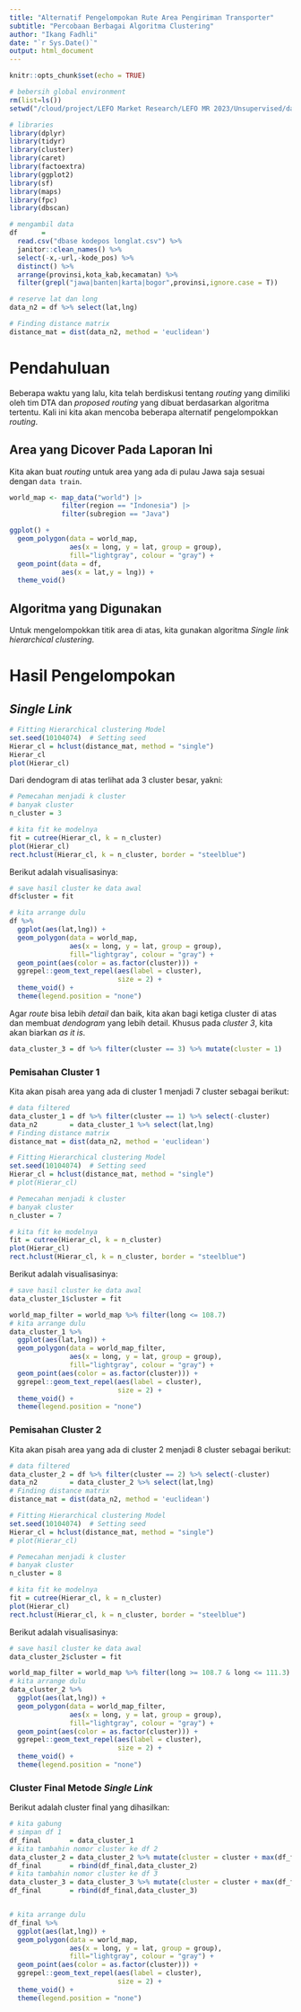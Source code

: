 ```yaml
---
title: "Alternatif Pengelompokan Rute Area Pengiriman Transporter"
subtitle: "Percobaan Berbagai Algoritma Clustering"
author: "Ikang Fadhli"
date: "`r Sys.Date()`"
output: html_document
---
```


```r
knitr::opts_chunk$set(echo = TRUE)

# bebersih global environment
rm(list=ls())
setwd("/cloud/project/LEFO Market Research/LEFO MR 2023/Unsupervised/data kodepos dan longlat")

# libraries
library(dplyr)
library(tidyr)
library(cluster)
library(caret)
library(factoextra)
library(ggplot2)
library(sf)
library(maps)
library(fpc)
library(dbscan)

# mengambil data
df      = 
  read.csv("dbase kodepos longlat.csv") %>%
  janitor::clean_names() %>%
  select(-x,-url,-kode_pos) %>% 
  distinct() %>% 
  arrange(provinsi,kota_kab,kecamatan) %>% 
  filter(grepl("jawa|banten|karta|bogor",provinsi,ignore.case = T))

# reserve lat dan long
data_n2 = df %>% select(lat,lng)

# Finding distance matrix
distance_mat = dist(data_n2, method = 'euclidean')
```

# Pendahuluan

Beberapa waktu yang lalu, kita telah berdiskusi tentang _routing_ yang dimiliki oleh tim DTA dan _proposed routing_ yang dibuat berdasarkan algoritma tertentu. Kali ini kita akan mencoba beberapa alternatif pengelompokkan _routing_.

## Area yang Dicover Pada Laporan Ini

Kita akan buat _routing_ untuk area yang ada di pulau Jawa saja sesuai dengan `data train`.

```r
world_map <- map_data("world") |> 
             filter(region == "Indonesia") |>
             filter(subregion == "Java")

ggplot() +
  geom_polygon(data = world_map,
               aes(x = long, y = lat, group = group),
               fill="lightgray", colour = "gray") +
  geom_point(data = df,
             aes(x = lat,y = lng)) +
  theme_void()
```

## Algoritma yang Digunakan

Untuk mengelompokkan titik area di atas, kita gunakan algoritma _Single link hierarchical clustering_.

# Hasil Pengelompokan

## _Single Link_

```r
# Fitting Hierarchical clustering Model
set.seed(10104074)  # Setting seed
Hierar_cl = hclust(distance_mat, method = "single")
Hierar_cl
plot(Hierar_cl)
```

Dari dendogram di atas terlihat ada 3 cluster besar, yakni:

```r
# Pemecahan menjadi k cluster
# banyak cluster
n_cluster = 3

# kita fit ke modelnya
fit = cutree(Hierar_cl, k = n_cluster)
plot(Hierar_cl)
rect.hclust(Hierar_cl, k = n_cluster, border = "steelblue")
```

Berikut adalah visualisasinya:

```r
# save hasil cluster ke data awal
df$cluster = fit

# kita arrange dulu
df %>% 
  ggplot(aes(lat,lng)) +
  geom_polygon(data = world_map,
               aes(x = long, y = lat, group = group),
               fill="lightgray", colour = "gray") +
  geom_point(aes(color = as.factor(cluster))) +
  ggrepel::geom_text_repel(aes(label = cluster),
                           size = 2) +
  theme_void() +
  theme(legend.position = "none")
```

Agar _route_ bisa lebih _detail_ dan baik, kita akan bagi ketiga cluster di atas dan membuat _dendogram_ yang lebih detail. Khusus pada _cluster 3_, kita akan biarkan _as it is_.

```r
data_cluster_3 = df %>% filter(cluster == 3) %>% mutate(cluster = 1)
```

### Pemisahan Cluster 1

Kita akan pisah area yang ada di cluster 1 menjadi 7 cluster sebagai berikut:

```r
# data filtered
data_cluster_1 = df %>% filter(cluster == 1) %>% select(-cluster)
data_n2        = data_cluster_1 %>% select(lat,lng)
# Finding distance matrix
distance_mat = dist(data_n2, method = 'euclidean')

# Fitting Hierarchical clustering Model
set.seed(10104074)  # Setting seed
Hierar_cl = hclust(distance_mat, method = "single")
# plot(Hierar_cl)

# Pemecahan menjadi k cluster
# banyak cluster
n_cluster = 7

# kita fit ke modelnya
fit = cutree(Hierar_cl, k = n_cluster)
plot(Hierar_cl)
rect.hclust(Hierar_cl, k = n_cluster, border = "steelblue")
```

Berikut adalah visualisasinya:

```r
# save hasil cluster ke data awal
data_cluster_1$cluster = fit

world_map_filter = world_map %>% filter(long <= 108.7)
# kita arrange dulu
data_cluster_1 %>% 
  ggplot(aes(lat,lng)) +
  geom_polygon(data = world_map_filter,
               aes(x = long, y = lat, group = group),
               fill="lightgray", colour = "gray") +
  geom_point(aes(color = as.factor(cluster))) +
  ggrepel::geom_text_repel(aes(label = cluster),
                           size = 2) +
  theme_void() +
  theme(legend.position = "none")
```

### Pemisahan Cluster 2

Kita akan pisah area yang ada di cluster 2 menjadi 8 cluster sebagai berikut:

```r
# data filtered
data_cluster_2 = df %>% filter(cluster == 2) %>% select(-cluster)
data_n2        = data_cluster_2 %>% select(lat,lng)
# Finding distance matrix
distance_mat = dist(data_n2, method = 'euclidean')

# Fitting Hierarchical clustering Model
set.seed(10104074)  # Setting seed
Hierar_cl = hclust(distance_mat, method = "single")
# plot(Hierar_cl)

# Pemecahan menjadi k cluster
# banyak cluster
n_cluster = 8

# kita fit ke modelnya
fit = cutree(Hierar_cl, k = n_cluster)
plot(Hierar_cl)
rect.hclust(Hierar_cl, k = n_cluster, border = "steelblue")
```

Berikut adalah visualisasinya:

```r
# save hasil cluster ke data awal
data_cluster_2$cluster = fit

world_map_filter = world_map %>% filter(long >= 108.7 & long <= 111.3)
# kita arrange dulu
data_cluster_2 %>% 
  ggplot(aes(lat,lng)) +
  geom_polygon(data = world_map_filter,
               aes(x = long, y = lat, group = group),
               fill="lightgray", colour = "gray") +
  geom_point(aes(color = as.factor(cluster))) +
  ggrepel::geom_text_repel(aes(label = cluster),
                           size = 2) +
  theme_void() +
  theme(legend.position = "none")
```

### Cluster Final Metode _Single Link_

Berikut adalah cluster final yang dihasilkan:

```r
# kita gabung
# simpan df 1
df_final       = data_cluster_1
# kita tambahin nomor cluster ke df 2
data_cluster_2 = data_cluster_2 %>% mutate(cluster = cluster + max(df_final$cluster))
df_final       = rbind(df_final,data_cluster_2)
# kita tambahin nomor cluster ke df 3
data_cluster_3 = data_cluster_3 %>% mutate(cluster = cluster + max(df_final$cluster))
df_final       = rbind(df_final,data_cluster_3)


# kita arrange dulu
df_final %>% 
  ggplot(aes(lat,lng)) +
  geom_polygon(data = world_map,
               aes(x = long, y = lat, group = group),
               fill="lightgray", colour = "gray") +
  geom_point(aes(color = as.factor(cluster))) +
  ggrepel::geom_text_repel(aes(label = cluster),
                           size = 2) +
  theme_void() +
  theme(legend.position = "none")
```
